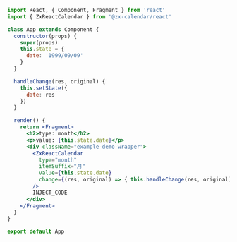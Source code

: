 ```jsx
import React, { Component, Fragment } from 'react'
import { ZxReactCalendar } from '@zx-calendar/react'

class App extends Component {
  constructor(props) {
    super(props)
    this.state = {
      date: '1999/09/09'
    }
  }

  handleChange(res, original) {
    this.setState({
      date: res
    })
  }

  render() {
    return <Fragment>
      <h2>type: month</h2>
      <p>value: {this.state.date}</p>
      <div className="example-demo-wrapper">
        <ZxReactCalendar
          type="month"
          itemSuffix="月"
          value={this.state.date}
          change={(res, original) => { this.handleChange(res, original) }}
        />
        INJECT_CODE
      </div>
    </Fragment>
  }
}

export default App
```
